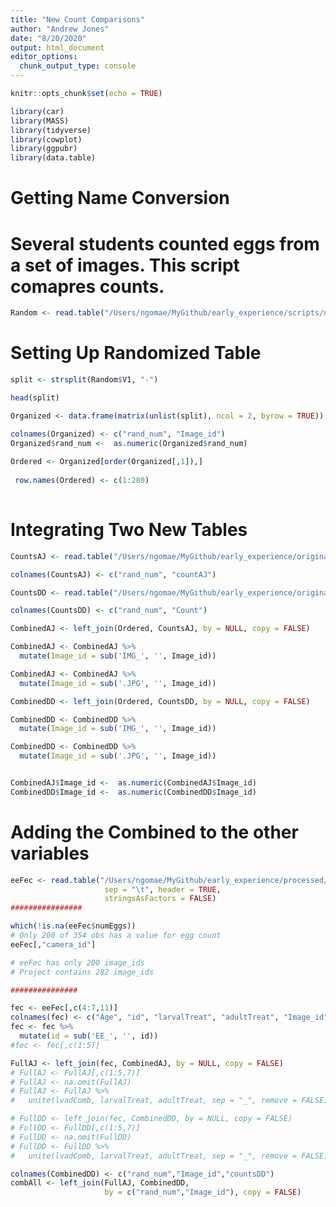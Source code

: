 ```yaml
---
title: "New Count Comparisons"
author: "Andrew Jones"
date: "8/20/2020"
output: html_document
editor_options: 
  chunk_output_type: console
---
```


```r
knitr::opts_chunk$set(echo = TRUE)
```


```r
library(car)
library(MASS)
library(tidyverse)
library(cowplot)
library(ggpubr)
library(data.table)
```

# Getting Name Conversion
# Several students counted eggs from a set of images. This script comapres counts.

```r
Random <- read.table("/Users/ngomae/MyGithub/early_experience/scripts/name_conversion.txt", header = FALSE,stringsAsFactors = FALSE)

```

# Setting Up Randomized Table 

```r
split <- strsplit(Random$V1, "-")

head(split)

Organized <- data.frame(matrix(unlist(split), ncol = 2, byrow = TRUE))

colnames(Organized) <- c("rand_num", "Image_id")
Organized$rand_num <-  as.numeric(Organized$rand_num)
 
Ordered <- Organized[order(Organized[,1]),]
 
 row.names(Ordered) <- c(1:280)
 
```

# Integrating Two New Tables

```r
CountsAJ <- read.table("/Users/ngomae/MyGithub/early_experience/original/ee_temp_Values_Sheet_AJ.txt", header = FALSE,stringsAsFactors = FALSE)

colnames(CountsAJ) <- c("rand_num", "countAJ")

CountsDD <- read.table("/Users/ngomae/MyGithub/early_experience/original/EE_counts_DD.txt", header = FALSE,stringsAsFactors = FALSE)

colnames(CountsDD) <- c("rand_num", "Count")

CombinedAJ <- left_join(Ordered, CountsAJ, by = NULL, copy = FALSE)

CombinedAJ <- CombinedAJ %>% 
  mutate(Image_id = sub('IMG_', '', Image_id))

CombinedAJ <- CombinedAJ %>% 
  mutate(Image_id = sub('.JPG', '', Image_id))

CombinedDD <- left_join(Ordered, CountsDD, by = NULL, copy = FALSE)

CombinedDD <- CombinedDD %>% 
  mutate(Image_id = sub('IMG_', '', Image_id))

CombinedDD <- CombinedDD %>% 
  mutate(Image_id = sub('.JPG', '', Image_id))


CombinedAJ$Image_id <-  as.numeric(CombinedAJ$Image_id)
CombinedDD$Image_id <-  as.numeric(CombinedDD$Image_id)
```

# Adding the Combined to the other variables

```r
eeFec <- read.table("/Users/ngomae/MyGithub/early_experience/processed/Early_Experience_LiFec.txt",
                     sep = "\t", header = TRUE,
                     stringsAsFactors = FALSE) 
################

which(!is.na(eeFec$numEggs))
# Only 200 of 354 obs has a value for egg count
eeFec[,"camera_id"]

# eeFec has only 200 image_ids
# Project contains 282 image_ids

###############

fec <- eeFec[,c(4:7,11)]
colnames(fec) <- c("Age", "id", "larvalTreat", "adultTreat", "Image_id")
fec <- fec %>% 
  mutate(id = sub('EE_', '', id))
#fec <- fec[,c(1:5)]

FullAJ <- left_join(fec, CombinedAJ, by = NULL, copy = FALSE)
# FullAJ <- FullAJ[,c(1:5,7)]
# FullAJ <- na.omit(FullAJ)
# FullAJ <- FullAJ %>%
#   unite(lvadComb, larvalTreat, adultTreat, sep = "_", remove = FALSE)

# FullDD <- left_join(fec, CombinedDD, by = NULL, copy = FALSE)
# FullDD <- FullDD[,c(1:5,7)]
# FullDD <- na.omit(FullDD)
# FullDD <- FullDD %>%
#   unite(lvadComb, larvalTreat, adultTreat, sep = "_", remove = FALSE)

colnames(CombinedDD) <- c("rand_num","Image_id","countsDD")
combAll <- left_join(FullAJ, CombinedDD, 
                     by = c("rand_num","Image_id"), copy = FALSE)
```

